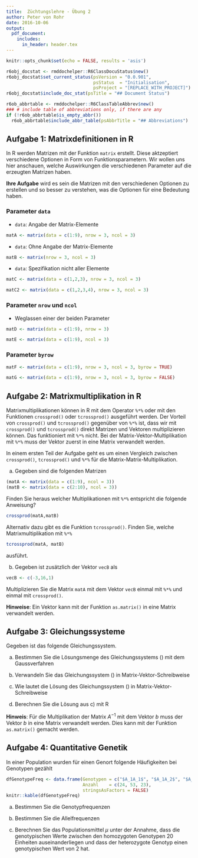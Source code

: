 ```yaml
---
title:  Züchtungslehre - Übung 2
author: Peter von Rohr
date: 2016-10-06
output: 
  pdf_document:
    includes:
      in_header: header.tex
---
```


```r
knitr::opts_chunk$set(echo = FALSE, results = 'asis')
```

```r
r6obj_docstat <- rmddochelper::R6ClassDocuStatus$new()
r6obj_docstat$set_current_status(psVersion = "0.0.901",
                                 psStatus  = "Initialisation",
                                 psProject = "[REPLACE_WITH_PROJECT]")
r6obj_docstat$include_doc_stat(psTitle = "## Document Status")
```


```r
r6ob_abbrtable <- rmddochelper::R6ClassTableAbbrev$new()
### # include table of abbreviations only, if there are any
if (!r6ob_abbrtable$is_empty_abbr())
  r6ob_abbrtable$include_abbr_table(psAbbrTitle = "## Abbreviations")
```

## Aufgabe 1: Matrixdefinitionen in R
In R werden Matrizen mit der Funktion `matrix` erstellt. Diese aktzeptiert verschiedene Optionen in Form von Funktionsparametern. Wir wollen uns hier anschauen, welche Auswirkungen die verschiedenen Parameter auf die erzeugten Matrizen haben.  

__Ihre Aufgabe__ wird es sein die Matrizen mit den verschiedenen Optionen zu erstellen und so besser zu verstehen, was die Optionen für eine Bedeutung haben.

### Parameter `data`
* `data`: Angabe der Matrix-Elemente
<!-- Kopieren Sie die nachfolgende Anweisung an die Konsole oder -- 
  -- setzen sie eval=TRUE und machen eine Klammer um die gesamte --
  -- Anweisung, z.Bsp: (matA <- matrix(data = c(1:9), nrow = 3, ncol = 3)) --
  -- so erscheit die erzeugte Matrix als output                  -- 
  -->
```r
matA <- matrix(data = c(1:9), nrow = 3, ncol = 3)
```

* `data`: Ohne Angabe der Matrix-Elemente
```r
matB <- matrix(nrow = 3, ncol = 3)
```

* `data`: Spezifikation nicht aller Elemente
```r
matC <- matrix(data = c(1,2,3), nrow = 3, ncol = 3)
```

```r
matC2 <- matrix(data = c(1,2,3,4), nrow = 3, ncol = 3)
```

### Parameter `nrow` und `ncol`
* Weglassen einer der beiden Parameter

```r
matD <- matrix(data = c(1:9), nrow = 3)
```

```r
matE <- matrix(data = c(1:9), ncol = 3)
```

### Parameter `byrow`
```r
matF <- matrix(data = c(1:9), nrow = 3, ncol = 3, byrow = TRUE)
```

```r
matG <- matrix(data = c(1:9), nrow = 3, ncol = 3, byrow = FALSE)
```


## Aufgabe 2: Matrixmultiplikation in R
Matrixmultiplikationen können in R mit dem Operator `%*%` oder mit den Funktionen `crossprod()` oder `tcrossprod()` ausgeführt werden. Der Vorteil von `crossprod()` und `tcrossprod()` gegenüber von `%*%` ist, dass wir mit `crossprod()` und `tcrossprod()` direkt Matrizen und Vektoren multiplizieren können. Das funktioniert mit `%*%` nicht. Bei der Matrix-Vektor-Multiplikation mit `%*%` muss der Vektor zuerst in eine Matrix verwandelt werden. 

In einem ersten Teil der Aufgabe geht es um einen Vergleich zwischen `crossprod()`, `tcrossprod()` und `%*%` für die Matrix-Matrix-Multiplikation. 

a) Gegeben sind die folgenden Matrizen

```r
(matA <- matrix(data = c(1:9), ncol = 3))
(matB <- matrix(data = c(2:10), ncol = 3))
```

Finden Sie heraus welcher Multiplikationen mit `%*%` entspricht die folgende Anweisung?

```r
crossprod(matA,matB)
```

<!-- Sie können hier einen neuen R-code-junk beginnen und die verschiedenen   --
  -- Multiplikationen ausprobieren. Dabei können Sie sowohl die Reihenfolge   --
  -- der Matrizen ändern und die Matrizen transponieren. Die Transponierte    -- 
  -- einer Matrix matA erhalten sie in R mit t(matA).                         --
  -- Die folgende Anweisung erzeugt einen neuen Code-Junk. Die R-Statements   --
  -- müssen zwischen auf den Zeilen zwischen den drei Backticks (```) stehen  --
  
```r

```
  -->

Alternativ dazu gibt es die Funktion `tcrossprod()`. Finden Sie, welche Matrixmultiplikation mit `%*%`

```r
tcrossprod(matA, matB)
```

<!-- Analog zur Aufgabe oben mit crossprod(), hier das gleich für tcrossprod() -->

ausführt.

\pagebreak

b) Gegeben ist zusätzlich der Vektor `vecB` als

```r
vecB <- c(-3,16,1)
```

Multiplizieren Sie die Matrix `matA` mit dem Vektor `vecB` einmal mit `%*%` und einmal mit `crossprod()`.

__Hinweise__: Ein Vektor kann mit der Funktion `as.matrix()` in eine Matrix verwandelt werden.

<!-- Fügen Sie hier eine R-code-junk hinzu und multiplizieren Sie --
  -- hier die Matrix matA mit dem Vektor vecB                     --
  -->


## Aufgabe 3: Gleichungssysteme

Gegeben ist das folgende Gleichungssystem.

\begin{IEEEeqnarray}{rCl}
       2x_2 + 2x_3 &=& 1 \nonumber\\
2x_1 + 4x_2 + 5x_3 &=& 9 \nonumber\\
 x_1 -  x_2 + 2x_3 &=& 3
\label{eq:GlsA1} 
\end{IEEEeqnarray}

a) Bestimmen Sie die Lösungsmenge des Gleichungssystems (\ref{eq:GlsA1}) mit dem Gaussverfahren

<!-- Geben Sie hier die Schritte für die Bestimmung der Lösungsmenge mit dem Gaussverfahren      --
  -- Am einfachsten ist, wenn Sie das Gleichungssystem aus der Aufgabe kopieren und nachfolgend  --
  -- bei jedem Schritt des Gaussverfahrens wieder einfügen.                                      --
  -->

b) Verwandeln Sie das Gleichungssystem (\ref{eq:GlsA1}) in Matrix-Vektor-Schreibweise

<!-- Als Resultat erhalten Sie eine 3-mal-3-Matrix A, ein Vektor x und ein  --
  -- Vektor b, wobei beide Vektoren die Länge 3 aufweisen.                  --
  -- Die Matrix können Sie wie folgt angeben:                                      --
  --
$$A = \left[\begin{array}{ccc}
      &     &    \\
      &     &    \\
      &     &    \\
 \end{array}\right] $$
 
  -- Der Vektor x
$$x = \left[\begin{array}{c}
      \\
      \\
      \\
 \end{array}\right] $$
  
  -- Der Vektor b wird analog angegeben.                                  --
  --
$$b = \left[\begin{array}{c}
      \\
      \\
      \\
 \end{array}\right] $$
  
  -- -->

c) Wie lautet die Lösung des Gleichungssystem (\ref{eq:GlsA1}) in Matrix-Vektor-Schreibweise

<!-- Hier soll das Gleichungssystem von Aufgabe b) nach x  --
  -- aufgelöst werden. Somit lautet das Resultat           --
  
$$ x = $$  
  -->


d) Berechnen Sie die Lösung aus c) mit R

__Hinweis__: Für die Multiplikation der Matrix $A^{-1}$ mit dem Vektor $b$ muss der Vektor $b$ in eine Matrix verwandelt werden. Dies kann mit der Funktion `as.matrix()` gemacht werden.

<!-- Hier ist die Funktion solve() wichtig. Für nähere Hinweise kann auch  --
  -- die Hilfe mit ?solve von der Konsole aufgrufen werden.                --
  -->


## Aufgabe 4: Quantitative Genetik
In einer Population wurden für einen Genort folgende Häufigkeiten bei Genotypen gezählt

```r
dfGenotypeFreq <- data.frame(Genotypen = c("$A_1A_1$", "$A_1A_2$", "$A_2A_2$"),
                             Anzahl    = c(24, 53, 23),
                             stringsAsFactors = FALSE)
knitr::kable(dfGenotypeFreq)
```

a) Bestimmen Sie die Genotypfrequenzen

<!-- Der Vektor der Anzahlen der Genotypen ist mit dfGenotypeFreq$Anzahl verfügbar. --
  -- Mit der Funktion sum() wird die Summe der Elemente in einem Vektor berechnet.  --
  -->

b) Bestimmen Sie die Allelfrequenzen

<!-- Anstelle der Genotypen werden hier die Frequenzen der Allele A1 und A2 --
  -- bestimmt.                                                              --
  -->

c) Berechnen Sie das Populationsmittel $\mu$ unter der Annahme, dass die genotypischen Werte zwischen den homozygoten Genotypen $20$ Einheiten auseinanderliegen und dass der heterozygote Genotyp einen genotypischen Wert von $2$ hat.

<!-- Das Populationsmittel entspricht dem Erwartungswert und dieser berechnet --
  -- sich aus Frequenz der Genotypen mal Wert dem genotypischen Wert          --
  -->
